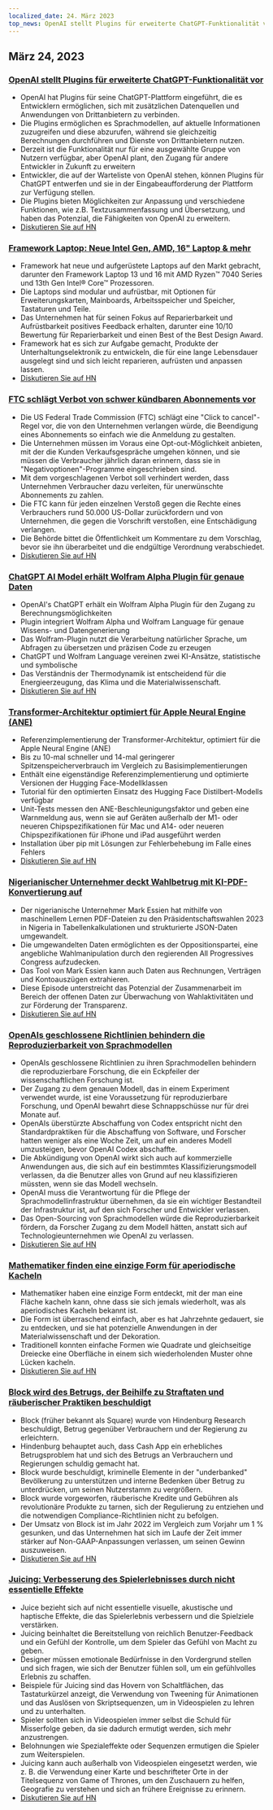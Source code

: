 ```yaml
---
localized_date: 24. März 2023
top_news: OpenAI stellt Plugins für erweiterte ChatGPT-Funktionalität vor
---
```




<CallToAction />

<Steps>

## März 24, 2023

### [OpenAI stellt Plugins für erweiterte ChatGPT-Funktionalität vor](https://openai.com/blog/chatgpt-plugins)

- OpenAI hat Plugins für seine ChatGPT-Plattform eingeführt, die es Entwicklern ermöglichen, sich mit zusätzlichen Datenquellen und Anwendungen von Drittanbietern zu verbinden.
- Die Plugins ermöglichen es Sprachmodellen, auf aktuelle Informationen zuzugreifen und diese abzurufen, während sie gleichzeitig Berechnungen durchführen und Dienste von Drittanbietern nutzen.
- Derzeit ist die Funktionalität nur für eine ausgewählte Gruppe von Nutzern verfügbar, aber OpenAI plant, den Zugang für andere Entwickler in Zukunft zu erweitern
- Entwickler, die auf der Warteliste von OpenAI stehen, können Plugins für ChatGPT entwerfen und sie in der Eingabeaufforderung der Plattform zur Verfügung stellen.
- Die Plugins bieten Möglichkeiten zur Anpassung und verschiedene Funktionen, wie z.B. Textzusammenfassung und Übersetzung, und haben das Potenzial, die Fähigkeiten von OpenAI zu erweitern.
- [Diskutieren Sie auf HN](http://news.ycombinator.com/item?id=35277677)

### [Framework Laptop: Neue Intel Gen, AMD, 16" Laptop & mehr](https://frame.work/)

- Framework hat neue und aufgerüstete Laptops auf den Markt gebracht, darunter den Framework Laptop 13 und 16 mit AMD Ryzen™ 7040 Series und 13th Gen Intel® Core™ Prozessoren.
- Die Laptops sind modular und aufrüstbar, mit Optionen für Erweiterungskarten, Mainboards, Arbeitsspeicher und Speicher, Tastaturen und Teile.
- Das Unternehmen hat für seinen Fokus auf Reparierbarkeit und Aufrüstbarkeit positives Feedback erhalten, darunter eine 10/10 Bewertung für Reparierbarkeit und einen Best of the Best Design Award.
- Framework hat es sich zur Aufgabe gemacht, Produkte der Unterhaltungselektronik zu entwickeln, die für eine lange Lebensdauer ausgelegt sind und sich leicht reparieren, aufrüsten und anpassen lassen.
- [Diskutieren Sie auf HN](http://news.ycombinator.com/item?id=35277660)

### [FTC schlägt Verbot von schwer kündbaren Abonnements vor](https://www.theverge.com/2023/3/23/23652373/ftc-click-to-cancel-subscription-service-dark-patterns-ban)

- Die US Federal Trade Commission (FTC) schlägt eine "Click to cancel"-Regel vor, die von den Unternehmen verlangen würde, die Beendigung eines Abonnements so einfach wie die Anmeldung zu gestalten.
- Die Unternehmen müssen im Voraus eine Opt-out-Möglichkeit anbieten, mit der die Kunden Verkaufsgespräche umgehen können, und sie müssen die Verbraucher jährlich daran erinnern, dass sie in "Negativoptionen"-Programme eingeschrieben sind.
- Mit dem vorgeschlagenen Verbot soll verhindert werden, dass Unternehmen Verbraucher dazu verleiten, für unerwünschte Abonnements zu zahlen.
- Die FTC kann für jeden einzelnen Verstoß gegen die Rechte eines Verbrauchers rund 50.000 US-Dollar zurückfordern und von Unternehmen, die gegen die Vorschrift verstoßen, eine Entschädigung verlangen.
- Die Behörde bittet die Öffentlichkeit um Kommentare zu dem Vorschlag, bevor sie ihn überarbeitet und die endgültige Verordnung verabschiedet.
- [Diskutieren Sie auf HN](http://news.ycombinator.com/item?id=35274519)

### [ChatGPT AI Model erhält Wolfram Alpha Plugin für genaue Daten](https://writings.stephenwolfram.com/2023/03/chatgpt-gets-its-wolfram-superpowers/)

- OpenAI's ChatGPT erhält ein Wolfram Alpha Plugin für den Zugang zu Berechnungsmöglichkeiten
- Plugin integriert Wolfram Alpha und Wolfram Language für genaue Wissens- und Datengenerierung
- Das Wolfram-Plugin nutzt die Verarbeitung natürlicher Sprache, um Abfragen zu übersetzen und präzisen Code zu erzeugen
- ChatGPT und Wolfram Language vereinen zwei KI-Ansätze, statistische und symbolische
- Das Verständnis der Thermodynamik ist entscheidend für die Energieerzeugung, das Klima und die Materialwissenschaft.
- [Diskutieren Sie auf HN](http://news.ycombinator.com/item?id=35277925)

### [Transformer-Architektur optimiert für Apple Neural Engine (ANE)](https://github.com/apple/ml-ane-transformers)

- Referenzimplementierung der Transformer-Architektur, optimiert für die Apple Neural Engine (ANE)
- Bis zu 10-mal schneller und 14-mal geringerer Spitzenspeicherverbrauch im Vergleich zu Basisimplementierungen
- Enthält eine eigenständige Referenzimplementierung und optimierte Versionen der Hugging Face-Modellklassen
- Tutorial für den optimierten Einsatz des Hugging Face Distilbert-Modells verfügbar
- Unit-Tests messen den ANE-Beschleunigungsfaktor und geben eine Warnmeldung aus, wenn sie auf Geräten außerhalb der M1- oder neueren Chipspezifikationen für Mac und A14- oder neueren Chipspezifikationen für iPhone und iPad ausgeführt werden
- Installation über pip mit Lösungen zur Fehlerbehebung im Falle eines Fehlers
- [Diskutieren Sie auf HN](http://news.ycombinator.com/item?id=35282325)

### [Nigerianischer Unternehmer deckt Wahlbetrug mit KI-PDF-Konvertierung auf](https://markessien.com/posts/drama_of_transcription/)

- Der nigerianische Unternehmer Mark Essien hat mithilfe von maschinellem Lernen PDF-Dateien zu den Präsidentschaftswahlen 2023 in Nigeria in Tabellenkalkulationen und strukturierte JSON-Daten umgewandelt.
- Die umgewandelten Daten ermöglichten es der Oppositionspartei, eine angebliche Wahlmanipulation durch den regierenden All Progressives Congress aufzudecken.
- Das Tool von Mark Essien kann auch Daten aus Rechnungen, Verträgen und Kontoauszügen extrahieren.
- Diese Episode unterstreicht das Potenzial der Zusammenarbeit im Bereich der offenen Daten zur Überwachung von Wahlaktivitäten und zur Förderung der Transparenz.
- [Diskutieren Sie auf HN](http://news.ycombinator.com/item?id=35272227)

### [OpenAIs geschlossene Richtlinien behindern die Reproduzierbarkeit von Sprachmodellen](https://aisnakeoil.substack.com/p/openais-policies-hinder-reproducible)

- OpenAIs geschlossene Richtlinien zu ihren Sprachmodellen behindern die reproduzierbare Forschung, die ein Eckpfeiler der wissenschaftlichen Forschung ist.
- Der Zugang zu dem genauen Modell, das in einem Experiment verwendet wurde, ist eine Voraussetzung für reproduzierbare Forschung, und OpenAI bewahrt diese Schnappschüsse nur für drei Monate auf.
- OpenAIs überstürzte Abschaffung von Codex entspricht nicht den Standardpraktiken für die Abschaffung von Software, und Forscher hatten weniger als eine Woche Zeit, um auf ein anderes Modell umzusteigen, bevor OpenAI Codex abschaffte.
- Die Abkündigung von OpenAI wirkt sich auch auf kommerzielle Anwendungen aus, die sich auf ein bestimmtes Klassifizierungsmodell verlassen, da die Benutzer alles von Grund auf neu klassifizieren müssten, wenn sie das Modell wechseln.
- OpenAI muss die Verantwortung für die Pflege der Sprachmodellinfrastruktur übernehmen, da sie ein wichtiger Bestandteil der Infrastruktur ist, auf den sich Forscher und Entwickler verlassen.
- Das Open-Sourcing von Sprachmodellen würde die Reproduzierbarkeit fördern, da Forscher Zugang zu dem Modell hätten, anstatt sich auf Technologieunternehmen wie OpenAI zu verlassen.
- [Diskutieren Sie auf HN](http://news.ycombinator.com/item?id=35269304)

### [Mathematiker finden eine einzige Form für aperiodische Kacheln](https://www.newscientist.com/article/2365363-mathematicians-discover-shape-that-can-tile-a-wall-and-never-repeat/)

- Mathematiker haben eine einzige Form entdeckt, mit der man eine Fläche kacheln kann, ohne dass sie sich jemals wiederholt, was als aperiodisches Kacheln bekannt ist.
- Die Form ist überraschend einfach, aber es hat Jahrzehnte gedauert, sie zu entdecken, und sie hat potenzielle Anwendungen in der Materialwissenschaft und der Dekoration.
- Traditionell konnten einfache Formen wie Quadrate und gleichseitige Dreiecke eine Oberfläche in einem sich wiederholenden Muster ohne Lücken kacheln.
- [Diskutieren Sie auf HN](http://news.ycombinator.com/item?id=35273707)

### [Block wird des Betrugs, der Beihilfe zu Straftaten und räuberischer Praktiken beschuldigt](https://hindenburgresearch.com/block/)

- Block (früher bekannt als Square) wurde von Hindenburg Research beschuldigt, Betrug gegenüber Verbrauchern und der Regierung zu erleichtern.
- Hindenburg behauptet auch, dass Cash App ein erhebliches Betrugsproblem hat und sich des Betrugs an Verbrauchern und Regierungen schuldig gemacht hat.
- Block wurde beschuldigt, kriminelle Elemente in der "underbanked" Bevölkerung zu unterstützen und interne Bedenken über Betrug zu unterdrücken, um seinen Nutzerstamm zu vergrößern.
- Block wurde vorgeworfen, räuberische Kredite und Gebühren als revolutionäre Produkte zu tarnen, sich der Regulierung zu entziehen und die notwendigen Compliance-Richtlinien nicht zu befolgen.
- Der Umsatz von Block ist im Jahr 2022 im Vergleich zum Vorjahr um 1 % gesunken, und das Unternehmen hat sich im Laufe der Zeit immer stärker auf Non-GAAP-Anpassungen verlassen, um seinen Gewinn auszuweisen.
- [Diskutieren Sie auf HN](http://news.ycombinator.com/item?id=35273782)

### [Juicing: Verbesserung des Spielerlebnisses durch nicht essentielle Effekte](https://garden.bradwoods.io/notes/design/juice)

- Juice bezieht sich auf nicht essentielle visuelle, akustische und haptische Effekte, die das Spielerlebnis verbessern und die Spielziele verstärken.
- Juicing beinhaltet die Bereitstellung von reichlich Benutzer-Feedback und ein Gefühl der Kontrolle, um dem Spieler das Gefühl von Macht zu geben.
- Designer müssen emotionale Bedürfnisse in den Vordergrund stellen und sich fragen, wie sich der Benutzer fühlen soll, um ein gefühlvolles Erlebnis zu schaffen.
- Beispiele für Juicing sind das Hovern von Schaltflächen, das Tastaturkürzel anzeigt, die Verwendung von Tweening für Animationen und das Auslösen von Skriptsequenzen, um in Videospielen zu lehren und zu unterhalten.
- Spieler sollten sich in Videospielen immer selbst die Schuld für Misserfolge geben, da sie dadurch ermutigt werden, sich mehr anzustrengen.
- Belohnungen wie Spezialeffekte oder Sequenzen ermutigen die Spieler zum Weiterspielen.
- Juicing kann auch außerhalb von Videospielen eingesetzt werden, wie z. B. die Verwendung einer Karte und beschrifteter Orte in der Titelsequenz von Game of Thrones, um den Zuschauern zu helfen, Geografie zu verstehen und sich an frühere Ereignisse zu erinnern.
- [Diskutieren Sie auf HN](http://news.ycombinator.com/item?id=35273139)

</Steps>
